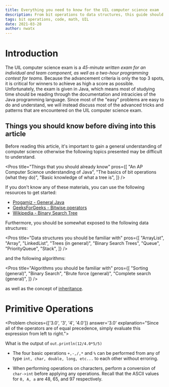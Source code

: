 ```yaml
---
title: Everything you need to know for the UIL computer science exam
description: From bit operations to data structures, this guide should tackle almost every subtype of the UIL computer science exam.
tags: bit operations, code, math, UIL
date: 2021-03-28
author: nwatx
---
```


<NextImage
  src="https://res.cloudinary.com/dcg5b3jpt/image/upload/v1616909831/blog/UIL-logo_tmeblz.jpg"
  height={400}
  width={800}
/>

# Introduction

The UIL computer science exam is a _45-minute written exam for an individual and team component, as well as a two-hour programming contest for teams._ Because the advancement criteria is only the top 3 spots, it is critical for winners to achieve as high a score as possible. Unfortunately, the exam is given in Java, which means most of studying time should be reading through the documentation and intracicies of the Java programming language. Since most of the "easy" problems are easy to do and understand, we will instead discuss most of the advanced tricks and patterns that are encountered on the UIL computer science exam.

## Things you should know before diving into this article

Before reading this article, it's important to gain a general understanding of computer science otherwise the following topics presented may be difficult to understand.

<Pros
  title="Things that you should already know"
  pros={[
    "An AP Computer Science understanding of Java",
    "The basics of bit operations (what they do)",
    "Basic knowledge of what a tree is",
  ]}
/>

If you don't know any of these materials, you can use the following resources to get started:

- [Progamiz - General Java](https://www.programiz.com/java-programming)
- [GeeksForGeeks - Bitwise operators](https://www.geeksforgeeks.org/bitwise-operators-in-java/)
- [Wikipedia - Binary Search Tree](https://en.wikipedia.org/wiki/Binary_search_tree)

Furthermore, you should be somewhat exposed to the following data structures:

<Pros
  title="Data structures you should be familiar with"
  pros={[
    "ArrayList",
    "Array",
    "LinkedList",
    "Trees (in general)",
    "Binary Search Trees",
    "Queue",
    "PriorityQueue",
    "Stack",
  ]}
/>

and the following algorithms:

<Pros
  title="Algorithms you should be familiar with"
  pros={[
    "Sorting (general)",
    "Binary Search",
    "Brute force (general)",
    "Complete search (general)",
  ]}
/>

as well as the concept of [inheritance](https://www.programiz.com/java-programming/inheritance).

# Primitive Operations

<Problem choices={['3.0', '3', '4', '4.0']} answer='3.0' explanation="Since all of the operators are of equal precedence, simply evaluate this expression from left to right.">

What is the output of `out.println(12/4.0*5/5)`

</Problem>

- The four basic operations `+,-,/,*` and `%` can be performed from any of type `int, char, double, long, etc...` to each other without erroring.

- When performing operations on characters, perform a conversion of `char->int` before applying any operations. Recall that the ASCII values for `0, A, a` are $48$, $65$, and $97$ respectively.
